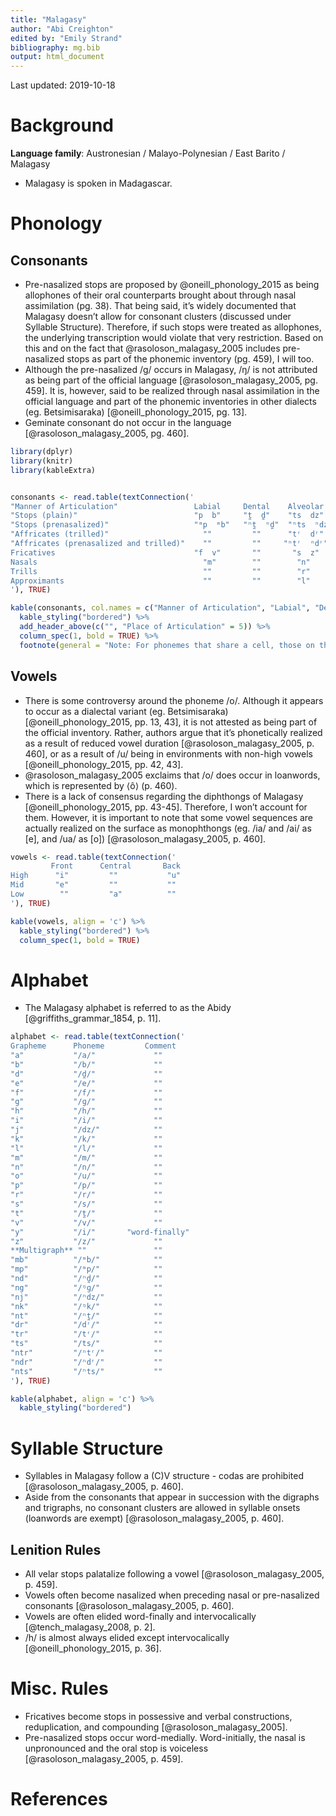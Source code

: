 ---
title: "Malagasy"
author: "Abi Creighton"
edited by: "Emily Strand"
bibliography: mg.bib
output: html_document
---

Last updated: 2019-10-18

# Background

**Language family**: Austronesian / Malayo-Polynesian / East Barito / Malagasy

* Malagasy is spoken in Madagascar.

# Phonology

## Consonants  

* Pre-nasalized stops are proposed by @oneill_phonology_2015 as being allophones of their oral counterparts brought about through nasal assimilation (pg. 38). That being said, it's widely documented that Malagasy doesn't allow for consonant clusters (discussed under Syllable Structure). Therefore, if such stops were treated as allophones, the underlying transcription would violate that very restriction. Based on this and on the fact that @rasoloson_malagasy_2005 includes pre-nasalized stops as part of the phonemic inventory (pg. 459), I will too.  
* Although the pre-nasalized /g/ occurs in Malagasy, /ŋ/ is not attributed as being part of the official language [@rasoloson_malagasy_2005, pg. 459]. It is, however, said to be realized through nasal assimilation in the official language and part of the phonemic inventories in other dialects (eg. Betsimisaraka) [@oneill_phonology_2015, pg. 13].
* Geminate consonant do not occur in the language [@rasoloson_malagasy_2005, pg. 460].

```{r echo=FALSE, message=FALSE, warning=FALSE, results = 'asis'}

library(dplyr)
library(knitr)
library(kableExtra)


consonants <- read.table(textConnection('
"Manner of Articulation"                 Labial     Dental    Alveolar       Velar    Glottal
"Stops (plain)"                          "p  b"     "t̪  d̪"    "ts  dz"      "k  ɡ"      ""
"Stops (prenasalized)"                   "ᵐp  ᵐb"   "ⁿt̪  ⁿd̪"  "ⁿts  ⁿdz"    "ᵑk  ᵑɡ"     ""
"Affricates (trilled)"                     ""         ""      "tʳ  dʳ"        ""        ""
"Affricates (prenasalized and trilled)"    ""         ""     "ⁿtʳ  ⁿdʳ"       ""        ""
Fricatives                               "f  v"       ""       "s  z"         ""        "h"  
Nasals                                     "m"        ""        "n"           ""        ""
Trills                                     ""         ""        "r"           ""        ""
Approximants                               ""         ""        "l"           ""        ""
'), TRUE)

kable(consonants, col.names = c("Manner of Articulation", "Labial", "Dental", "Alveolar", "Velar", "Glottal"), align = 'c') %>%
  kable_styling("bordered") %>%
  add_header_above(c("", "Place of Articulation" = 5)) %>%
  column_spec(1, bold = TRUE) %>%
  footnote(general = "Note: For phonemes that share a cell, those on the left are voiceless and those on the right are voiced.", general_title = "")
```

## Vowels

* There is some controversy around the phoneme /o/. Although it appears to occur as a dialectal variant (eg. Betsimisaraka) [@oneill_phonology_2015, pp. 13, 43], it is not attested as being part of the official inventory. Rather, authors argue that it's phonetically realized as a result of reduced vowel duration [@rasoloson_malagasy_2005, p. 460], or as a result of /u/ being in environments with non-high vowels [@oneill_phonology_2015, pp. 42, 43].
* @rasoloson_malagasy_2005 exclaims that /o/ does occur in loanwords, which is represented by ⟨ô⟩ (p. 460).
* There is a lack of consensus regarding the diphthongs of Malagasy [@oneill_phonology_2015, pp. 43-45]. Therefore, I won't account for them. However, it is important to note that some vowel sequences are actually realized on the surface as monophthongs (eg. /ia/ and /ai/ as [e], and /ua/ as [o]) [@rasoloson_malagasy_2005, p. 460].

```{r echo=FALSE, message=FALSE, warning=FALSE, results = 'asis'}

vowels <- read.table(textConnection('
         Front      Central       Back
High      "i"         ""           "u"
Mid       "e"         ""           ""
Low        ""         "a"          ""
'), TRUE)

kable(vowels, align = 'c') %>%
  kable_styling("bordered") %>%
  column_spec(1, bold = TRUE)
```    

# Alphabet

* The Malagasy alphabet is referred to as the Abidy [@griffiths_grammar_1854, p. 11].

```{r echo=FALSE, message=FALSE, warning=FALSE, results = 'asis'}

alphabet <- read.table(textConnection('
Grapheme      Phoneme         Comment
"a"           "/a/"             ""
"b"           "/b/"             ""
"d"           "/d̪/"             ""
"e"           "/e/"             ""
"f"           "/f/"             ""
"g"           "/ɡ/"             ""
"h"           "/h/"             ""
"i"           "/i/"             ""
"j"           "/dz/"            ""
"k"           "/k/"             ""
"l"           "/l/"             ""
"m"           "/m/"             ""
"n"           "/n/"             ""
"o"           "/u/"             ""
"p"           "/p/"             ""
"r"           "/r/"             ""
"s"           "/s/"             ""
"t"           "/t̪/"             ""
"v"           "/v/"             ""
"y"           "/i/"       "word-finally"  
"z"           "/z/"             ""
**Multigraph** ""               ""
"mb"          "/ᵐb/"            ""
"mp"          "/ᵐp/"            ""
"nd"          "/ⁿd̪/"            ""
"ng"          "/ᵑɡ/"            ""
"nj"          "/ⁿdz/"           ""
"nk"          "/ᵑk/"            ""
"nt"          "/ⁿt̪/"            ""
"dr"          "/dʳ/"            ""
"tr"          "/tʳ/"            ""
"ts"          "/ts/"            ""
"ntr"         "/ⁿtʳ/"           ""  
"ndr"         "/ⁿdʳ/"           ""
"nts"         "/ⁿts/"           ""
'), TRUE)

kable(alphabet, align = 'c') %>%
  kable_styling("bordered")
```

# Syllable Structure

* Syllables in Malagasy follow a (C)V structure - codas are prohibited [@rasoloson_malagasy_2005, p. 460].
* Aside from the consonants that appear in succession with the digraphs and trigraphs, no consonant clusters are allowed in syllable onsets (loanwords are exempt) [@rasoloson_malagasy_2005, p. 460].

## Lenition Rules

* All velar stops palatalize following a vowel [@rasoloson_malagasy_2005, p. 459].
* Vowels often become nasalized when preceding nasal or pre-nasalized consonants [@rasoloson_malagasy_2005, p. 460].
* Vowels are often elided word-finally and intervocalically [@tench_malagasy_2008, p. 2].
* /h/ is almost always elided except intervocalically [@oneill_phonology_2015, p. 36].

# Misc. Rules

* Fricatives become stops in possessive and verbal constructions, reduplication, and compounding [@rasoloson_malagasy_2005].
* Pre-nasalized stops occur word-medially. Word-initially, the nasal is unpronounced and the oral stop is voiceless [@rasoloson_malagasy_2005, p. 459].

# References
